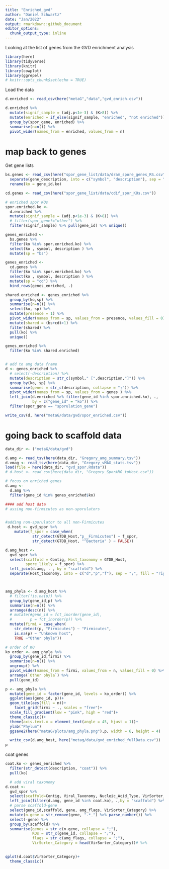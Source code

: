 ```yaml
---
title: "Enriched_gvd"
author: "Daniel Schwartz"
date: "Jan/2022"
output: rmarkdown::github_document
editor_options: 
  chunk_output_type: inline
---
```


Looking at the list of genes from the GVD enrichment analysis

```r
library(here)
library(tidyverse)
library(knitr)
library(cowplot)
library(ggrepel)
# knitr::opts_chunk$set(echo = TRUE)
```

Load the data

```r
d.enriched <- read_csv(here("metaG","data","gvd_enrich.csv"))

d.enriched %>% 
  mutate(signif_sample = (adj.p<1e-3) & (K>8)) %>% 
  mutate(enriched = if_else(signif_sample, "enriched", "not enriched")) %>% 
  group_by(spor_gene, enriched) %>% 
  summarise(n=n()) %>% 
  pivot_wider(names_from = enriched, values_from = n)
```
# map back to genes

Get gene lists

```r
bs.genes <- read_csv(here("spor_gene_list/data/dram_spore_genes_RS.csv")) %>% 
  separate(gene_description, into = c("symbol", "description"), sep = ";") %>% 
  rename(ko = gene_id.ko)

cd.genes <- read_csv(here("spor_gene_list/data/cdif_spor_KOs.csv"))

# enriched spor KOs
spor.enriched.ko <- 
  d.enriched %>% 
  mutate(signif_sample = (adj.p<1e-3) & (K>8)) %>% 
  # filter(spor_gene!="other") %>% 
  filter(signif_sample) %>% pull(gene_id) %>% unique()

genes_enriched <- 
  bs.genes %>% 
  filter(ko %in% spor.enriched.ko) %>% 
  select(ko , symbol, description ) %>% 
  mutate(sp = "bs")

genes_enriched <-
  cd.genes %>% 
  filter(ko %in% spor.enriched.ko) %>% 
  select(ko , symbol, description ) %>% 
  mutate(sp = "cd") %>% 
  bind_rows(genes_enriched, .)

shared.enriched <- genes_enriched %>% 
  group_by(ko,sp) %>% 
  summarise(n=n()) %>% 
  select(ko, sp) %>% 
  mutate(presence = 1) %>% 
  pivot_wider(names_from = sp, values_from = presence, values_fill = 0) %>% 
  mutate(shared = (bs+cd)>1) %>% 
  filter(shared) %>% 
  pull(ko) %>% 
  unique()

genes_enriched %>% 
  filter(ko %in% shared.enriched) 


# add to amg data frame
d <- genes_enriched %>% 
  # select(-description) %>% 
  mutate(description = str_c(symbol," [",description,"]")) %>% 
  group_by(ko, sp) %>% 
  summarise(genes = str_c(description, collapse = ";")) %>% 
  pivot_wider(names_from = sp, values_from = genes ) %>% 
  left_join(d.enriched %>% filter(gene_id %in% spor.enriched.ko), .,
            by = c("gene_id" = "ko")) %>% 
  filter(spor_gene == "sporulation_gene") 

write_csv(d, here("metaG/data/gvd/spor_enriched.csv"))

```


# going back to scaffold data

```r

data_dir <- ("metaG/data/gvd")

d.amg <- read_tsv(here(data_dir, "Gregory_amg_summary.tsv"))
d.vmag <- read_tsv(here(data_dir, "Gregory_vMAG_stats.tsv"))
load(file = here(data_dir, "gvd_spor.Rdata"))
# d.host <- read_csv(here(data_dir, "Gregory_SporAMG_toHost.csv"))

# focus on enriched genes
d.amg <- 
  d.amg %>%
  filter(gene_id %in% genes_enriched$ko)

#### add host data
# assing non-firmicutes as non-sporulators


#adding non-sporulator to all non-Firmicutes
 d.host <- gvd_spor %>% 
    mutate(f_spor = case_when(
            str_detect(GTDB_Host,"p__Firmicutes") ~ f_spor,
            str_detect(GTDB_Host, "^Bacteria" ) ~ FALSE))

d.amg_host <- 
  gvd_spor %>% 
  select(scaffold = Contig, Host_taxonomy = GTDB_Host,
         spore_likely = f_spor) %>% 
  left_join(d.amg, . , by = "scaffold") %>% 
  separate(Host_taxonomy, into = c("d","p","f"), sep = ";", fill = "right")



amg_phyla <- d.amg_host %>%
  # filter(!is.na(p)) %>% 
  group_by(gene_id,p) %>% 
  summarise(n=n()) %>%
  arrange(desc(n)) %>% 
  # mutate(#gene_id = fct_inorder(gene_id),
  #        p = fct_inorder(p)) %>% 
  mutate(firmi = case_when(
    str_detect(p, "Firmicutes") ~ "Firmicutes",
    is.na(p) ~ "Unknown host",
    TRUE ~"Other phyla"))

# order of KO
ko_order <- amg_phyla %>% 
  group_by(gene_id,firmi) %>% 
  summarise(n=n()) %>% 
  ungroup() %>% 
  pivot_wider(names_from = firmi, values_from = n, values_fill = 0) %>% 
  arrange(`Other phyla`) %>% 
  pull(gene_id)

p <- amg_phyla %>% 
  mutate(gene_id = factor(gene_id, levels = ko_order)) %>% 
  ggplot(aes(gene_id, p))+
  geom_tile(aes(fill = n))+
    facet_grid(firmi ~ ., scales = "free")+
  scale_fill_gradient(low = "pink", high = "red")+
  theme_classic()+
  theme(axis.text.x = element_text(angle = 45, hjust = 1))+
  ylab("Phylum")
  ggsave2(here("metaG/plots/amg_phyla.png"),p, width = 6, height = 4)

  write_csv(d.amg_host, here("metag/data/gvd_enriched_fullData.csv"))
p
```

coat genes
```r
coat.ko <- genes_enriched %>% 
  filter(str_detect(description, "coat")) %>% 
  pull(ko)

  # add viral taxonomy
d.coat <- 
  gvd_spor %>% 
  select(scaffold=Contig, Viral_Taxonomy, Nucleic_Acid_Type, VirSorter_Category) %>% 
  left_join(filter(d.amg, gene_id %in% coat.ko), .,by = "scaffold") %>% 
  # parse scaffold-gene
  select(gene_id,scaffold, gene, amg_flags, VirSorter_Category) %>% 
  mutate(n.gene = str_remove(gene, ".*_") %>% parse_number()) %>% 
  select(-gene) %>% 
  group_by(scaffold) %>% 
  summarise(genes = str_c(n.gene, collapse = ";"),
            KOs = str_c(gene_id, collapse = ";"),
            flags = str_c(amg_flags, collapse = ";"),
            VirSorter_Category = head(VirSorter_Category))# %>% 
  

qplot(d.coat$VirSorter_Category)+
  theme_classic()
  
```

